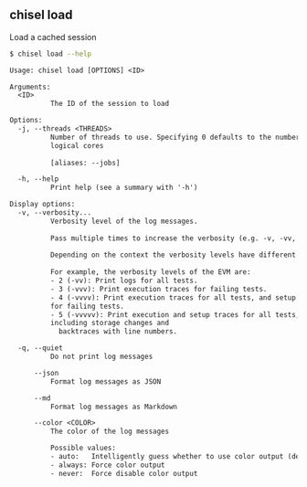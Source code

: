 ## chisel load

Load a cached session

```bash
$ chisel load --help
```

```txt
Usage: chisel load [OPTIONS] <ID>

Arguments:
  <ID>
          The ID of the session to load

Options:
  -j, --threads <THREADS>
          Number of threads to use. Specifying 0 defaults to the number of
          logical cores
          
          [aliases: --jobs]

  -h, --help
          Print help (see a summary with '-h')

Display options:
  -v, --verbosity...
          Verbosity level of the log messages.
          
          Pass multiple times to increase the verbosity (e.g. -v, -vv, -vvv).
          
          Depending on the context the verbosity levels have different meanings.
          
          For example, the verbosity levels of the EVM are:
          - 2 (-vv): Print logs for all tests.
          - 3 (-vvv): Print execution traces for failing tests.
          - 4 (-vvvv): Print execution traces for all tests, and setup traces
          for failing tests.
          - 5 (-vvvvv): Print execution and setup traces for all tests,
          including storage changes and
            backtraces with line numbers.

  -q, --quiet
          Do not print log messages

      --json
          Format log messages as JSON

      --md
          Format log messages as Markdown

      --color <COLOR>
          The color of the log messages

          Possible values:
          - auto:   Intelligently guess whether to use color output (default)
          - always: Force color output
          - never:  Force disable color output
```